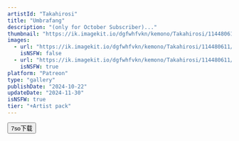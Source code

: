 ```yaml
---
artistId: "Takahirosi"
title: "Umbrafang"
description: "(only for October Subscriber)..."
thumbnail: "https://ik.imagekit.io/dgfwhfvkn/kemono/Takahirosi/114480611/p29_3_ori_1_hDcZUPDEk.avif?updatedAt=1737625390476"
images:
  - url: "https://ik.imagekit.io/dgfwhfvkn/kemono/Takahirosi/114480611/p29_3_ori_1_hDcZUPDEk.avif?updatedAt=1737625390476"
    isNSFW: false
  - url: "https://ik.imagekit.io/dgfwhfvkn/kemono/Takahirosi/114480611/p29_3_ori_6_D_heYpLGb.avif?updatedAt=1737625390640"
    isNSFW: true
platform: "Patreon"
type: "gallery"
publishDate: "2024-10-22"
updateDate: "2024-11-30"
isNSFW: true
tier: "+Artist pack"
---
```



<Button
      isExternal
      isBlock
      variant="flat"
      color="foreground"
      as={Link}
      href="https://pan.7so.top/f/gp7KhG/_3_UMBRAFANG.7z"
    >
      7so下载
    </Button>